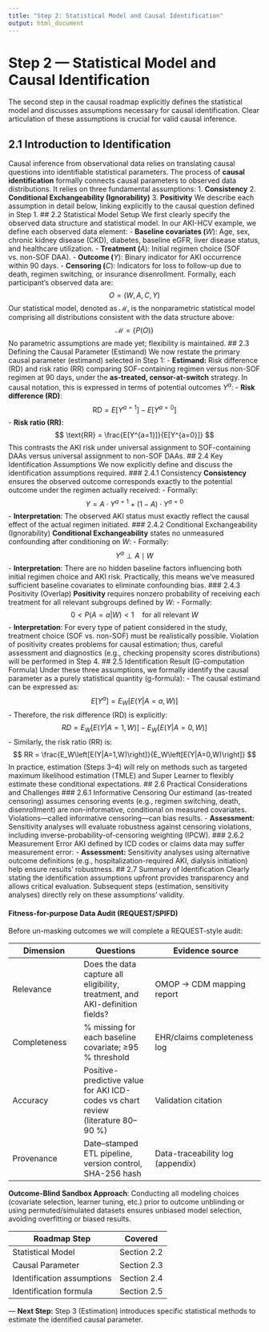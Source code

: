 ```yaml
---
title: "Step 2: Statistical Model and Causal Identification"
output: html_document
---
```


# Step 2 — Statistical Model and Causal Identification

The second step in the causal roadmap explicitly defines the statistical model and discusses assumptions necessary for causal identification. Clear articulation of these assumptions is crucial for valid causal inference.

## 2.1 Introduction to Identification

Causal inference from observational data relies on translating causal questions into identifiable statistical parameters. The process of **causal identification** formally connects causal parameters to observed data distributions. It relies on three fundamental assumptions: 1. **Consistency** 2. **Conditional Exchangeability (Ignorability)** 3. **Positivity** We describe each assumption in detail below, linking explicitly to the causal question defined in Step 1. \## 2.2 Statistical Model Setup We first clearly specify the observed data structure and statistical model. In our AKI-HCV example, we define each observed data element: - **Baseline covariates (**$W$): Age, sex, chronic kidney disease (CKD), diabetes, baseline eGFR, liver disease status, and healthcare utilization. - **Treatment (**$A$): Initial regimen choice (SOF vs. non-SOF DAA). - **Outcome (**$Y$): Binary indicator for AKI occurrence within 90 days. - **Censoring (**$C$): Indicators for loss to follow-up due to death, regimen switching, or insurance disenrollment. Formally, each participant’s observed data are: $$ O = (W, A, C, Y) $$ Our statistical model, denoted as $\mathcal{M}$, is the nonparametric statistical model comprising all distributions consistent with the data structure above: $$ \mathcal{M} = \{P(O)\} $$ No parametric assumptions are made yet; flexibility is maintained. \## 2.3 Defining the Causal Parameter (Estimand) We now restate the primary causal parameter (estimand) selected in Step 1: - **Estimand:** Risk difference (RD) and risk ratio (RR) comparing SOF-containing regimen versus non-SOF regimen at 90 days, under the **as-treated, censor-at-switch** strategy. In causal notation, this is expressed in terms of potential outcomes $Y^{a}$: - **Risk difference (RD)**: $$ \text{RD} = E[Y^{a=1}] - E[Y^{a=0}] $$ - **Risk ratio (RR)**: $$ \text{RR} = \frac{E[Y^{a=1}]}{E[Y^{a=0}]} $$ This contrasts the AKI risk under universal assignment to SOF-containing DAAs versus universal assignment to non-SOF DAAs. \## 2.4 Key Identification Assumptions We now explicitly define and discuss the identification assumptions required. \### 2.4.1 Consistency **Consistency** ensures the observed outcome corresponds exactly to the potential outcome under the regimen actually received: - Formally: $$ Y = A \cdot Y^{a=1} + (1 - A) \cdot Y^{a=0} $$ - **Interpretation**: The observed AKI status must exactly reflect the causal effect of the actual regimen initiated. \### 2.4.2 Conditional Exchangeability (Ignorability) **Conditional Exchangeability** states no unmeasured confounding after conditioning on $W$: - Formally: $$ Y^{a} \perp A \mid W $$ - **Interpretation**: There are no hidden baseline factors influencing both initial regimen choice and AKI risk. Practically, this means we've measured sufficient baseline covariates to eliminate confounding bias. \### 2.4.3 Positivity (Overlap) **Positivity** requires nonzero probability of receiving each treatment for all relevant subgroups defined by $W$: - Formally: $$ 0 < P(A=a|W) < 1 \quad\text{for all relevant } W $$ - **Interpretation**: For every type of patient considered in the study, treatment choice (SOF vs. non-SOF) must be realistically possible. Violation of positivity creates problems for causal estimation; thus, careful assessment and diagnostics (e.g., checking propensity scores distributions) will be performed in Step 4. \## 2.5 Identification Result (G-computation Formula) Under these three assumptions, we formally identify the causal parameter as a purely statistical quantity (g-formula): - The causal estimand can be expressed as: $$ E[Y^a] = E_W\left[E(Y|A=a, W)\right] $$ - Therefore, the risk difference (RD) is explicitly: $$ RD = E_W\left[E(Y|A=1,W)\right] - E_W\left[E(Y|A=0,W)\right] $$ - Similarly, the risk ratio (RR) is: $$ RR = \frac{E_W\left[E(Y|A=1,W)\right]}{E_W\left[E(Y|A=0,W)\right]} $$ In practice, estimation (Steps 3–4) will rely on methods such as targeted maximum likelihood estimation (TMLE) and Super Learner to flexibly estimate these conditional expectations. \## 2.6 Practical Considerations and Challenges \### 2.6.1 Informative Censoring Our estimand (as-treated censoring) assumes censoring events (e.g., regimen switching, death, disenrollment) are non-informative, conditional on measured covariates. Violations—called informative censoring—can bias results. - **Assessment:** Sensitivity analyses will evaluate robustness against censoring violations, including inverse-probability-of-censoring weighting (IPCW). \### 2.6.2 Measurement Error AKI defined by ICD codes or claims data may suffer measurement error: - **Assessment:** Sensitivity analyses using alternative outcome definitions (e.g., hospitalization-required AKI, dialysis initiation) help ensure results' robustness. \## 2.7 Summary of Identification Clearly stating the identification assumptions upfront provides transparency and allows critical evaluation. Subsequent steps (estimation, sensitivity analyses) directly rely on these assumptions' validity.


#### Fitness-for-purpose Data Audit (REQUEST/SPIFD) 

Before un-masking outcomes we will complete a REQUEST-style audit: 

| Dimension | Questions | Evidence source | 
|-----------|-----------|-----------------| 
| Relevance | Does the data capture all eligibility, treatment, and AKI-definition fields? | OMOP → CDM mapping report | 
| Completeness | % missing for each baseline covariate; ≥95 % threshold | EHR/claims completeness log | 
| Accuracy | Positive-predictive value for AKI ICD-codes vs chart review (literature 80–90 %) | Validation citation | 
| Provenance | Date–stamped ETL pipeline, version control, SHA-256 hash | Data-traceability log (appendix) |

**Outcome-Blind Sandbox Approach**: Conducting all modeling choices (covariate selection, learner tuning, etc.) prior to outcome unblinding or using permuted/simulated datasets ensures unbiased model selection, avoiding overfitting or biased results.

| Roadmap Step               | Covered     |
|----------------------------|-------------|
| Statistical Model          | Section 2.2 |
| Causal Parameter           | Section 2.3 |
| Identification assumptions | Section 2.4 |
| Identification formula     | Section 2.5 |

--- **Next Step:** Step 3 (Estimation) introduces specific statistical methods to estimate the identified causal parameter.
